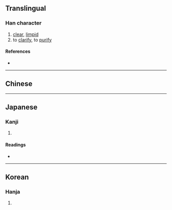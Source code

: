 {{character info/new}}
==Translingual==

===Han character===
{{Han char|rn=85|rad=水|as=12|sn=15|four=38140|canj=EUGK|ids=⿰氵⿰⿳山一王攵}}

# [[clear]], [[limpid]]
# to [[clarify]], to [[purify]]

====References====
* {{Han ref|kx=0651.220|dkj=18313|dj=1061.250|hdz=31742.030|uh=6F82|ud=28546|bh=E64A|bd=58954}}

----

==Chinese==
{{zh-see|澄|v}}

----

==Japanese==

===Kanji===
{{ja-kanji|grade=|rs=水12}}

# {{defn|lang=ja|sort=水12}}

====Readings====
* {{ja-readings|on=[[ちょう]] (chō)|kun=[[すむ]] (sumu)}}

----

==Korean==

===Hanja===
{{ko-hanja|hangeul=징|eumhun=|rv=jing|mr=ching|y=cing}}

# {{defn|lang=ko|sort=水12}}